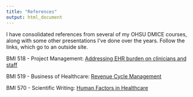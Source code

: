```yaml
---
title: "References"
output: html_document
---
```


I have consolidated references from several of my OHSU DMICE courses, along with some other presentations I've done over the years.  Follow the links, which go to an outside site.

BMI 518 - Project Management:  [Addressing EHR burden on clinicians and staff](https://www.monty-doyle.com/?p=2088)

BMI 519 - Business of Healthcare:  [Revenue Cycle Management](https://www.monty-doyle.com/?p=2385)

BMI 570 - Scientific Writing:  [Human Factors in Healthcare](https://www.monty-doyle.com/?p=2463)
